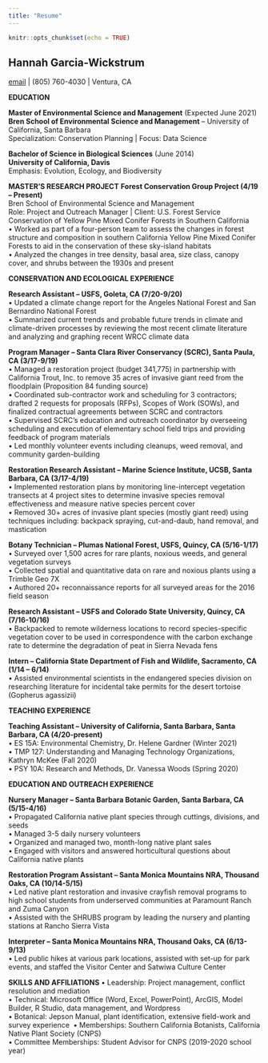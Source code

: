 ```yaml
---
title: "Resume"
---
```


```r
knitr::opts_chunk$set(echo = TRUE)
```

## Hannah Garcia-Wickstrum 

[email](hannah_garcia@ucsb.edu) \| (805) 760-4030 \| Ventura, CA\

**EDUCATION **

**Master of Environmental Science and Management** (Expected June 2021)\
**Bren School of Environmental Science and Management** – University of California, Santa Barbara\
Specialization: Conservation Planning | Focus: Data Science\

**Bachelor of Science in Biological Sciences** (June 2014)\
**University of California, Davis**\
Emphasis: Evolution, Ecology, and Biodiversity \

**MASTER'S RESEARCH PROJECT**
**Forest Conservation Group Project (4/19 – Present)**\
Bren School of Environmental Science and Management\
Role: Project and Outreach Manager | Client: U.S. Forest Service\
Conservation of Yellow Pine Mixed Conifer Forests in Southern California\
• Worked as part of a four-person team to assess the changes in forest structure and composition in southern\ California Yellow Pine Mixed Conifer Forests to aid in the conservation of these sky-island habitats\
• Analyzed the changes in tree density, basal area, size class, canopy cover, and shrubs between the 1930s and present\

**CONSERVATION AND ECOLOGICAL EXPERIENCE** \

**Research Assistant – USFS, Goleta, CA (7/20-9/20)**\
• Updated a climate change report for the Angeles National Forest and San Bernardino National Forest\
• Summarized current trends and probable future trends in climate and climate-driven processes by reviewing the\ most recent climate literature and analyzing and graphing recent WRCC climate data\ 

**Program Manager – Santa Clara River Conservancy (SCRC), Santa Paula, CA (3/17-9/19)**\
• Managed a restoration project (budget 341,775) in partnership with California Trout, Inc. to remove 35 acres of invasive giant reed from the floodplain (Proposition 84 funding source)\
• Coordinated sub-contractor work and scheduling for 3 contractors; drafted 2 requests for proposals (RFPs), Scopes of Work (SOWs), and finalized contractual agreements between SCRC and contractors\
• Supervised SCRC’s education and outreach coordinator by overseeing scheduling and execution of elementary school field trips and providing feedback of program materials\
• Led monthly volunteer events including cleanups, weed removal, and community garden-building\

**Restoration Research Assistant – Marine Science Institute, UCSB, Santa Barbara, CA (3/17-4/19)**\
• Implemented restoration plans by monitoring line-intercept vegetation transects at 4 project sites to determine invasive species removal effectiveness and measure native species percent cover\
• Removed 30+ acres of invasive plant species (mostly giant reed) using techniques including: backpack spraying, cut-and-daub, hand removal, and mastication\

**Botany Technician – Plumas National Forest, USFS, Quincy, CA (5/16-1/17)**\
• Surveyed over 1,500 acres for rare plants, noxious weeds, and general vegetation surveys\
• Collected spatial and quantitative data on rare and noxious plants using a Trimble Geo 7X\
• Authored 20+ reconnaissance reports for all surveyed areas for the 2016 field season\

**Research Assistant – USFS and Colorado State University, Quincy, CA (7/16-10/16)**\
• Backpacked to remote wilderness locations to record species-specific vegetation cover to be used in correspondence with the carbon exchange rate to determine the degradation of peat in Sierra Nevada fens

**Intern – California State Department of Fish and Wildlife, Sacramento, CA (1/14 – 6/14)**\
• Assisted environmental scientists in the endangered species division on researching literature for incidental take permits for the desert tortoise (Gopherus agassizii)

**TEACHING EXPERIENCE** 

**Teaching Assistant – University of California, Santa Barbara, Santa Barbara, CA (4/20-present)**\
• ES 15A: Environmental Chemistry, Dr. Helene Gardner (Winter 2021) \
• TMP 127: Understanding and Managing Technology Organizations, Kathryn McKee (Fall 2020) \
• PSY 10A: Research and Methods, Dr. Vanessa Woods (Spring 2020) 

**EDUCATION AND OUTREACH EXPERIENCE** 

**Nursery Manager – Santa Barbara Botanic Garden, Santa Barbara, CA (5/15-4/16)**\
• Propagated California native plant species through cuttings, divisions, and seeds\
• Managed 3-5 daily nursery volunteers\
• Organized and managed two, month-long native plant sales\
• Engaged with visitors and answered horticultural questions about California native plants 

**Restoration Program Assistant – Santa Monica Mountains NRA, Thousand Oaks, CA (10/14-5/15)**\
• Led native plant restoration and invasive crayfish removal programs to high school students from underserved communities at Paramount Ranch and Zuma Canyon\
• Assisted with the SHRUBS program by leading the nursery and planting stations at Rancho Sierra Vista

**Interpreter – Santa Monica Mountains NRA, Thousand Oaks, CA (6/13-9/13)**\
• Led public hikes at various park locations, assisted with set-up for park events, and staffed the Visitor Center and Satwiwa Culture Center \

**SKILLS AND AFFILIATIONS** 
• Leadership: Project management, conflict resolution and mediation\
• Technical: Microsoft Office (Word, Excel, PowerPoint), ArcGIS, Model Builder, R Studio, data management, and Wordpress\
• Botanical: Jepson Manual, plant identification, extensive field-work and survey experience\ 
• Memberships: Southern California Botanists, California Native Plant Society (CNPS)\
• Committee Memberships: Student Advisor for CNPS (2019-2020 school year)
